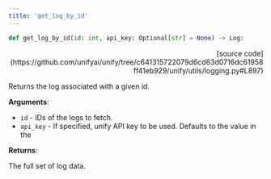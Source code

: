 ```yaml
---
title: 'get_log_by_id'
---
```


```python
def get_log_by_id(id: int, api_key: Optional[str] = None) -> Log:
```

<p align="right">[source code](https://github.com/unifyai/unify/tree/c641315722079d6cd63d0716dc61958ff41eb929/unify/utils/logging.py#L897)</p>

Returns the log associated with a given id.

**Arguments**:

- `id` - IDs of the logs to fetch.
- `api_key` - If specified, unify API key to be used. Defaults to the value in the



**Returns**:

The full set of log data.